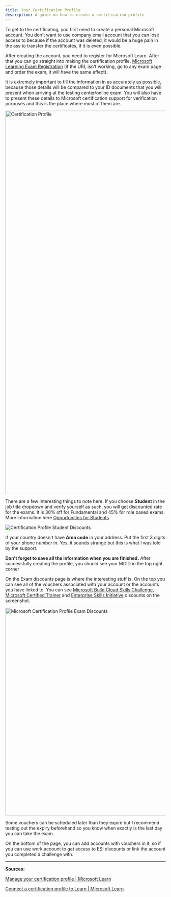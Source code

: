 ```yaml
---
title: Your Certification Profile
description: A guide on how to create a certification profile
---
```


To get to the certificating, you first need to create a personal Microsoft account. You don't want to use company email account that you can lose access to because if the account was deleted, it would be a huge pain in the ass to transfer the certificates, if it is even possible.

After creating the account, you need to register for Microsoft Learn. After that you can go straight into making the certification profile. [Microsoft Learning Exam Registration](https://go.microsoft.com/fwlink/?linkid=2188912) (if the URL isn't working, go to any exam page and order the exam, it will have the same effect).

It is extremely important to fill the information in as accurately as possible, because those details will be compared to your ID documents that you will present when arriving at the testing center/online exam. You will also have to present these details to Microsoft certification support for verification purposes and this is the place where most of them are.

<img title="" src="/certificationprofilepage.webp" width="800" height="1200" alt="Certification Profile"/>

There are a few interesting things to note here. If you choose **Student** in the job title dropdown and verify yourself as such, you will get discounted rate for the exams. It is 30% off for Fundamental and 45% for role based exams. More information here [Opportunities for Students](https://certs.msfthub.wiki/guide/studentopportunities/)

<img title="" src="/studentdiscount.webp" alt="Certification Profile Student Discounts"/>

If your country doesn't have **Area code** in your address. Put the first 3 digits of your phone number in. Yes, it sounds strange but this is what I was told by the support. 

**Don't forget to save all the information when you are finished.**
After successfully creating the profile, you should see your MCID in the top right corner

On the Exam discounts page is where the interesting stuff is. On the top you can see all of the vouchers associated with your account or the accounts you have linked to. You can see [Microsoft Build Cloud Skills Challenge](https://certs.msfthub.wiki/vouchers/cloud-skills-challenges/), [Microsoft Certified Trainer](https://learn.microsoft.com/certifications/mct-certification?WT.mc_id=291324) and [Enterprise Skills Initiative](https://certs.msfthub.wiki/vouchers/microsoft-esi/) discounts on the screenshot.

<img title="" src="/certificationprofileexamdiscounts.png" width="700" height="650" alt="Microsoft Certification Profile Exam Discounts"/>

Some vouchers can be scheduled later than they expire but I recommend testing out the expiry beforehand so you know when exactly is the last day you can take the exam.

On the bottom of the page, you can add accounts with vouchers in it, so if you can use work account to get access to ESI discounts or link the account you completed a challenge with.

---

**Sources:**

[Manage your certification profile | Microsoft Learn](https://learn.microsoft.com/en-us/certifications/manage-certification-profile?WT.mc_id=291324)

[Connect a certification profile to Learn | Microsoft Learn](https://learn.microsoft.com/en-us/certifications/connect-cert-profile-to-learn?WT.mc_id=291324)
